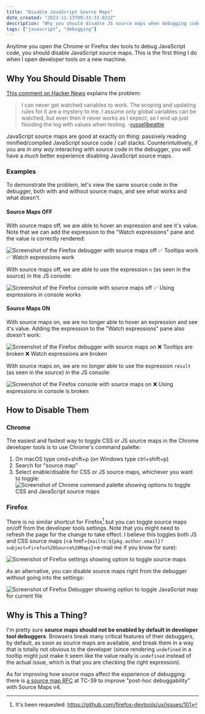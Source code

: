 ```yaml
---
title: "Disable JavaScript Source Maps"
date_created: "2023-11-13T09:33:33.022Z"
description: "Why you should disable JS source maps when debugging code"
tags: ["javascript", "debugging"]
---
```



Anytime you open the Chrome or Firefox dev tools to debug JavaScript code, you should disable JavaScript source maps. This is the first thing I do when I open developer tools on a new machine.

## Why You Should Disable Them

[This comment on Hacker News](https://news.ycombinator.com/item?id=38227682) explains the problem:

> I can never get watched variables to work. The scoping and updating rules for it are a mystery to me. I assume only global variables can be watched, but even then it never works as I expect, so I end up just flooding the log with values when testing. -[russellbeattie](https://news.ycombinator.com/user?id=russellbeattie)

JavaScript source maps are good at exactly on thing: passively reading minified/compiled JavaScript source code / call stacks. Counterintuitively, if you are _in any way_ interacting with source code in the debugger, you will have a _much_ better experience disabling JavaScript source maps.

### Examples

To demonstrate the problem, let's view the same source code in the debugger, both with and without source maps, and see what works and what doesn't.

#### Source Maps OFF

With source maps off, we are able to hover an expression and see it's value. Note that we can add the expression to the "Watch expressions" pane and the value is correctly rendered:

![Screenshot of the Firefox debugger with source maps off](./source-map-example-tooltip-off.png)
✅ Tooltips work
✅ Watch expressions work

With source maps off, we are able to use the expression `n` (as seen in the source) in the JS console:

![Screenshot of the Firefox console with source maps off](./source-map-example-console-off.png)
✅ Using expressions in console works

#### Source Maps ON

With source maps on, we are no longer able to hover an expression and see it's value. Adding the expression to the "Watch expressions" pane also doesn't work:

![Screenshot of the Firefox debugger with source maps on](./source-map-example-tooltip-on.png)
❌ Tooltips are broken
❌ Watch expressions are broken

With source maps on, we are no longer able to use the expression `result` (as seen in the source) in the JS console:

![Screenshot of the Firefox console with source maps on](./source-map-example-console-on.png)
❌ Using expressions in console is broken

## How to Disable Them

### Chrome <Chrome />

The easiest and fastest way to toggle CSS or JS source maps in the Chrome developer tools is to use Chrome's command palette:

1. On macOS type cmd+shift+p (on Windows type ctrl+shift+p)
1. Search for "source map"
1. Select enable/disable for CSS or JS source maps, whichever you want to toggle:
   ![Screenshot of Chrome command palette showing options to toggle CSS and JavaScript source maps](./disable-source-maps-chrome.png)

### Firefox <Firefox />

There is no similar shortcut for Firefox[^feature-request] but you can toggle source maps on/off from the developer tools settings. Note that you might need to refresh the page for the change to take effect. I believe this toggles both JS and CSS source maps (<a href={`mailto:${pkg.author.email}?subject=Firefox%20Source%20Maps`}>e-mail me</a> if you know for sure):

![Screenshot of Firefox settings showing option to toggle source maps](./disable-source-maps-firefox.png)

As an alternative, you can disable source maps right from the debugger without going into the settings:

![Screenshot of Firefox Debugger showing option to toggle JavaScript map for current file](./disable-source-maps-firefox-alternative.png)

## Why is This a Thing?

I'm pretty sure **source maps should not be enabled by default in developer tool debuggers**. Browsers break many critical features of their debuggers, by default, as soon as source maps are available, and break them in a way that is totally not obvious to the developer (since rendering `undefined` in a tooltip might just make it seem like the value really is `undefined` instead of the actual issue, which is that you are checking the right expression).

As for improving how source maps affect the experience of debugging: there is [a source map RFC](https://github.com/tc39/source-map-rfc/issues/12) at TC-39 to improve "post-hoc debuggability" with Source Maps v4.

[^feature-request]: It's been requested: https://github.com/firefox-devtools/ux/issues/101
